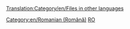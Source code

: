 [[Translation:Category/en/Files in other languages]]
{{en/Bilingual box| Ro
| ---.
| ''This page provides an index for a wide range of '''articles in Romanian''' in OpenTTD Wiki.<br/>Articles with {{en/S|Other_languages_files}} template with'' '''<code><nowiki>language_page = ro</nowiki></code>''' ''parameter automatically link here.''}}


[[Category:en/Romanian (Română)]][[Category:en/Files in other languages|RO]]